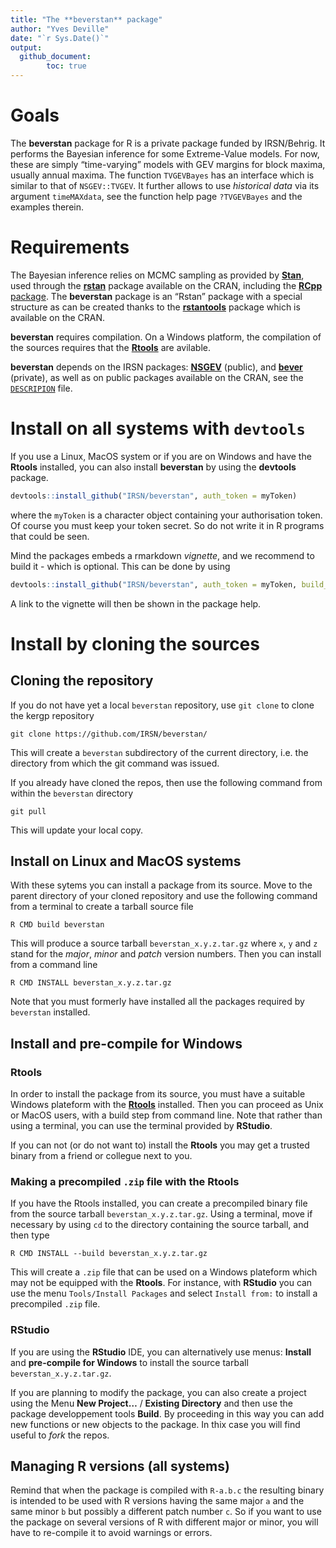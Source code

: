 ```yaml
---
title: "The **beverstan** package"
author: "Yves Deville"
date: "`r Sys.Date()`" 
output:
  github_document:
        toc: true
---
```


# Goals

The **beverstan** package for R is a private package funded by
IRSN/Behrig.  It performs the Bayesian inference for some Extreme-Value
models. For now, these are simply "time-varying" models with GEV
margins for block maxima, usually annual maxima. The function
`TVGEVBayes` has an interface which is similar to that of
`NSGEV::TVGEV`. It further allows to use *historical data* via its
argument `timeMAXdata`, see the function help page `?TVGEVBayes` and
the examples therein.

# Requirements

The Bayesian inference relies on MCMC sampling as provided by
[**Stan**](https://mc-stan.org/), used through the
[**rstan**](https://mc-stan.org/users/interfaces/rstan) package
available on the CRAN, including the [**RCpp**
package](https://www.rcpp.org/). The **beverstan** package is an
"Rstan" package with a special structure as can be created thanks to
the [**rstantools**](https://mc-stan.org/rstantools/) package which is
available on the CRAN.

**beverstan** requires compilation. On a Windows platform, the
compilation of the sources requires that the
[**Rtools**](https://cran.r-project.org/bin/windows/Rtools/) are
avilable.

**beverstan** depends on the IRSN packages:
[**NSGEV**](https://github.com/IRSN/NSGEV) (public), and
[**bever**](https://github.com/IRSN/bever) (private), as well as on
public packages available on the CRAN, see the [`DESCRIPION`](./DESCRIPTION) 
file.

# Install on all systems with `devtools`

If you use a Linux, MacOS system or if you are on Windows and have
the **Rtools** installed, you can also install **beverstan** by using
the **devtools** package.

```r
devtools::install_github("IRSN/beverstan", auth_token = myToken)
```	     
where the `myToken` is a character object containing your
authorisation token. Of course you must keep your token secret. So do
not write it in R programs that could be seen.

Mind the packages embeds a rmarkdown *vignette*, and we recommend to
build it - which is optional. This can be done by using

```r
devtools::install_github("IRSN/beverstan", auth_token = myToken, build_vignettes = TRUE)
```
A link to the vignette will then be shown in the package help.


# Install by cloning the sources
  
## Cloning the repository

If you do not have yet a local `beverstan` repository, use `git clone`
to clone the kergp repository

`git clone https://github.com/IRSN/beverstan/`

This will create a `beverstan` subdirectory of the current directory,
i.e. the directory from which the git command was issued.

If you already have cloned the repos, then use the following command
from within the `beverstan` directory
   
`git pull`

This will update your local copy.
        
## Install on Linux and MacOS systems

With these sytems you can install a package from its source. Move to
the parent directory of your cloned repository and use the following
command from a terminal to create a tarball source file

`R CMD build beverstan`

This will produce a source tarball `beverstan_x.y.z.tar.gz` where `x`,
`y` and `z` stand for the *major*, *minor* and *patch* version
numbers. Then you can install from a command line

`R CMD INSTALL beverstan_x.y.z.tar.gz`

Note that you must formerly have installed all the packages required by
`beverstan` installed.


## Install and pre-compile for Windows

### Rtools
	   
In order to install the package from its source, you must have a
suitable Windows plateform with the
[**Rtools**](https://cran.r-project.org/bin/windows/Rtools/)
installed. Then you can proceed as Unix or MacOS users, with a build
step from command line. Note that rather than using a terminal, you
can use the terminal provided by **RStudio**.

If you can not (or do not want to) install the **Rtools** you may get
a trusted binary from a friend or collegue next to you.

### Making a precompiled `.zip` file  with the Rtools
    
If you have the Rtools installed, you can create a precompiled binary
file from the source tarball `beverstan_x.y.z.tar.gz`.  Using a
terminal, move if necessary by using `cd` to the directory containing
the source tarball, and then type

`R CMD INSTALL --build beverstan_x.y.z.tar.gz`

This will create a `.zip` file that can be used on a Windows plateform
which may not be equipped with the **Rtools**. For instance, with
**RStudio** you can use the menu `Tools/Install Packages` and select
`Install from:` to install a precompiled `.zip` file.

### RStudio	 
	 
If you are using the **RStudio** IDE, you can alternatively use menus:
**Install** and **pre-compile for Windows** to install the source
tarball `beverstan_x.y.z.tar.gz`.

If you are planning to modify the package, you can also create a project using
the Menu **New Project...** / **Existing Directory** and then use the
package developpement tools **Build**. By proceeding in this way you
can add new functions or new objects to the package. In thix case you will
find useful to *fork* the repos.
    
## Managing R versions (all systems)

Remind that when the package is compiled with `R-a.b.c` the resulting
binary is intended to be used with R versions having the same major
`a` and the same minor `b` but possibly a different patch number
`c`. So if you want to use the package on several versions of R with different
major or minor, you will have to re-compile it to avoid warnings or errors.
 
